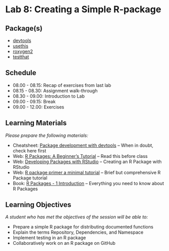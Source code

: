 # Lab 8: Creating a Simple R-package  {.unnumbered}

## Package(s)

- [devtools](https://github.com/r-lib/devtools)
- [usethis](https://devtools.r-lib.org)
- [roxygen2](https://roxygen2.r-lib.org)
- [testthat](https://testthat.r-lib.org)

## Schedule

- 08.00 - 08.15: Recap of exercises from last lab
- 08.15 - 08.30: Assignment walk-through
- 08.30 - 09.00: Introduction to Lab
- 09.00 - 09.15: Break
- 09.00 - 12.00: Exercises

## Learning Materials

_Please prepare the following materials:_

- Cheatsheet: [Package development with devtools](https://raw.githubusercontent.com/rstudio/cheatsheets/main/package-development.pdf) -- When in doubt, check here first
- Web: [R Packages: A Beginner's Tutorial](https://www.datacamp.com/community/tutorials/r-packages-guide) -- Read this before class
- Web: [Developing Packages with RStudio](https://support.rstudio.com/hc/en-us/articles/200486488-Developing-Packages-with-RStudio) -- Creating an R Package with RStudio
- Web: [R package primer a minimal tutorial](https://kbroman.org/pkg_primer/) -- Brief but comprehensive R Package tutorial
- Book: [R Packages - 1 Introduction](https://r-pkgs.org/intro.html) -- Everything you need to know about R Packages

## Learning Objectives

_A student who has met the objectives of the session will be able to:_

- Prepare a simple R package for distributing documented functions
- Explain the terms Repository, Dependencies, and Namespace
- Implement testing in an R package
- Collaboratively work on an R package on GitHub
